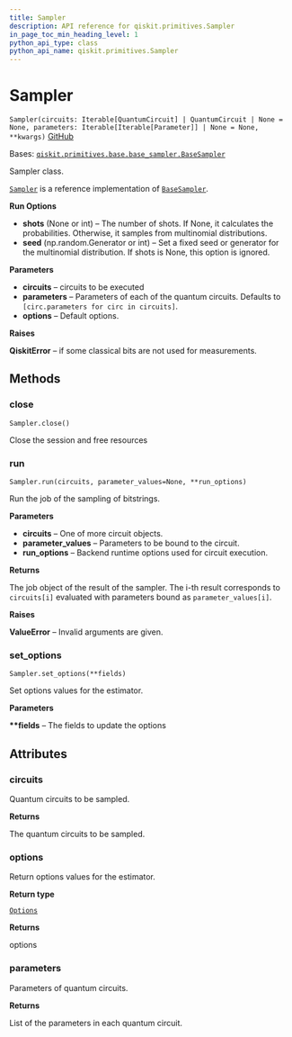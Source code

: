 ```yaml
---
title: Sampler
description: API reference for qiskit.primitives.Sampler
in_page_toc_min_heading_level: 1
python_api_type: class
python_api_name: qiskit.primitives.Sampler
---
```


# Sampler

<span id="qiskit.primitives.Sampler" />

`Sampler(circuits: Iterable[QuantumCircuit] | QuantumCircuit | None = None, parameters: Iterable[Iterable[Parameter]] | None = None, **kwargs)` [GitHub](https://github.com/qiskit/qiskit/tree/stable/0.22/qiskit/primitives/sampler.py "view source code")

Bases: [`qiskit.primitives.base.base_sampler.BaseSampler`](qiskit.primitives.BaseSampler "qiskit.primitives.base.base_sampler.BaseSampler")

Sampler class.

[`Sampler`](#qiskit.primitives.Sampler "qiskit.primitives.Sampler") is a reference implementation of [`BaseSampler`](qiskit.primitives.BaseSampler "qiskit.primitives.BaseSampler").

**Run Options**

*   **shots** (None or int) – The number of shots. If None, it calculates the probabilities. Otherwise, it samples from multinomial distributions.
*   **seed** (np.random.Generator or int) – Set a fixed seed or generator for the multinomial distribution. If shots is None, this option is ignored.

**Parameters**

*   **circuits** – circuits to be executed
*   **parameters** – Parameters of each of the quantum circuits. Defaults to `[circ.parameters for circ in circuits]`.
*   **options** – Default options.

**Raises**

**QiskitError** – if some classical bits are not used for measurements.

## Methods

### close

<span id="qiskit.primitives.Sampler.close" />

`Sampler.close()`

Close the session and free resources

### run

<span id="qiskit.primitives.Sampler.run" />

`Sampler.run(circuits, parameter_values=None, **run_options)`

Run the job of the sampling of bitstrings.

**Parameters**

*   **circuits** – One of more circuit objects.
*   **parameter\_values** – Parameters to be bound to the circuit.
*   **run\_options** – Backend runtime options used for circuit execution.

**Returns**

The job object of the result of the sampler. The i-th result corresponds to `circuits[i]` evaluated with parameters bound as `parameter_values[i]`.

**Raises**

**ValueError** – Invalid arguments are given.

### set\_options

<span id="qiskit.primitives.Sampler.set_options" />

`Sampler.set_options(**fields)`

Set options values for the estimator.

**Parameters**

**\*\*fields** – The fields to update the options

## Attributes

<span id="qiskit.primitives.Sampler.circuits" />

### circuits

Quantum circuits to be sampled.

**Returns**

The quantum circuits to be sampled.

<span id="qiskit.primitives.Sampler.options" />

### options

Return options values for the estimator.

**Return type**

[`Options`](qiskit.providers.Options "qiskit.providers.options.Options")

**Returns**

options

<span id="qiskit.primitives.Sampler.parameters" />

### parameters

Parameters of quantum circuits.

**Returns**

List of the parameters in each quantum circuit.

